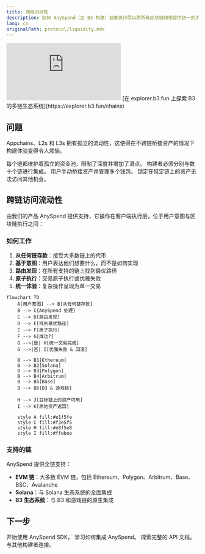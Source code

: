 ```yaml
---
title: 跨链流动性
description: 如何 AnySpend（由 B3 构建）抽象执行层以跨所有区块链网络提供统一的流动性访问权限
lang: cn
originalPath: protocol/liquidity.mdx
---
```

<iframe
   className="w-full aspect-video rounded-xl"
    src="https://customer-gg6qs7nm5ue94t64.cloudflarestream.com/4453d7f20bb58fb822f0e114e4887ab5/iframe?muted=true&loop=true&autoplay=true&poster=https%3A%2F%2Fcustomer-gg6qs7nm5ue94t64.cloudflarestream.com%2F4453d7f20bb58fb822f0e114e4887ab5%2Fthumbnails%2Fthumbnail.jpg%3Ftime%3D%26height%3D600"
    title="流动性碎片化"
    frameBorder="0"
  allow="accelerometer; autoplay; clipboard-write; encrypted-media; gyroscope; picture-in-picture"
  allowFullScreen
  ></iframe>

<Note>
[在 explorer.b3.fun 上探索 B3 的多链生态系统](https://explorer.b3.fun/chains)
</Note>

## 问题

Appchains、L2s 和 L3s 拥有孤立的流动性，这使得在不跨链桥接资产的情况下构建体验变得令人烦恼。


<CardGroup cols={2}>

<Card title="碎片化的流动性" icon="puzzle-piece">
  每个链都维护着孤立的资金池，限制了深度并增加了滑点。
</Card>

<Card title="复杂的集成" icon="gears">
  构建者必须分别与数十个链进行集成。
</Card>

<Card title="糟糕的用户体验" icon="face-frown">
  用户手动桥接资产并管理多个钱包。
</Card>

<Card title="资本效率低" icon="chart-line-down">
  锁定在特定链上的资产无法访问其他机会。
</Card>

</CardGroup>

## 跨链访问流动性

由我们的产品 AnySpend 提供支持，它操作在客户端执行层，位于用户意图与区块链执行之间：

### 如何工作

1. **从任何链存款**：接受大多数链上的代币
2. **基于意图**：用户表达他们想要什么，而不是如何实现
3. **路由发现**：在所有支持的链上找到最优路径
4. **原子执行**：交易原子执行或优雅失败
5. **统一体验**：复杂操作呈现为单一交易

```mermaid
flowchart TD
    A[用户意图] --> B[从任何链存款]
    B --> C{AnySpend 处理}
    C --> D[路由发现]
    D --> E[找到最优路径]
    E --> F[原子执行]
    F --> G[成功?]
    G -->|是| H[统一交易完成]
    G -->|否| I[优雅失败 & 回滚]
    
    B --> B1[Ethereum]
    B --> B2[Solana]
    B --> B3[Polygon]
    B --> B4[Arbitrum]
    B --> B5[Base]
    B --> B6[B3 & 游戏链]
    
    H --> J[目标链上的资产可用]
    I --> K[原始资产返回]
    
    style A fill:#e1f5fe
    style C fill:#f3e5f5
    style H fill:#e8f5e8
    style I fill:#ffebee
```

### 支持的链

AnySpend 提供全链支持：

- **EVM 链**：大多数 EVM 链，包括 Ethereum、Polygon、Arbitrum、Base、BSC、Avalanche
- **Solana**：与 Solana 生态系统的全面集成
- **B3 生态系统**：与 B3 和游戏链的原生集成

## 下一步

<CardGroup cols={2}>

<Card title="尝试 AnySpend" icon="rocket" href="/anyspend/introduction">
  开始使用 AnySpend SDK。
</Card>

<Card title="集成指南" icon="book" href="/anyspend/installation">
  学习如何集成 AnySpend。
</Card>

<Card title="API 参考" icon="code" href="/anyspend/api-reference/introduction">
  探索完整的 API 文档。
</Card>

<Card title="加入 Discord" icon="discord" href="https://discord.gg/b3dotfun">
  与其他构建者连接。
</Card>

</CardGroup>
